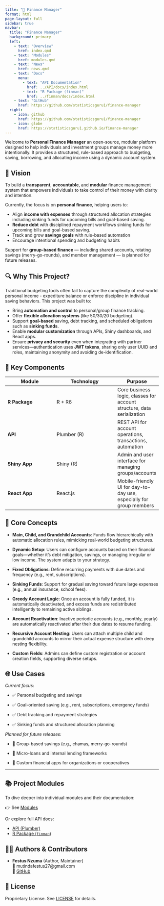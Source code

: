 ```yaml
---
title: "💼 Finance Manager"
format: html
page-layout: full
sidebar: true
navbar:
  title: "Finance Manager"
  background: primary
  left:
    - text: "Overview"
      href: index.qmd
    - text: "Modules"
      href: modules.qmd
    - text: "News"
      href: news.qmd
    - text: "Docs"
      menu:
        - text: "API Documentation"
          href: ../API/docs/index.html
        - text: "R Package (finman)"
          href: ../finman/docs/index.html
    - text: "GitHub"
      href: https://github.com/statisticsguru1/finance-manager
  right:
    - icon: github
      href: https://github.com/statisticsguru1/finance-manager
    - icon: globe
      href: https://statisticsguru1.github.io/finance-manager
---
```


Welcome to **Personal Finance Manager** an open-source, modular platform designed to help individuals and investment groups manage money more intentionally. It provides a structured, rule-based approach to budgeting, saving, borrowing, and allocating income using a dynamic account system.


## 🚀 Vision

To build a **transparent**, **accountable**, and **modular** finance management system that empowers individuals to take control of their money with clarity and intention.

Currently, the focus is on **personal finance**, helping users to:

- Align **income with expenses** through structured allocation strategies including sinking funds for upcoming bills and goal-based saving.
- **Reduce debt** with disciplined repayment workflows sinking funds for upcoming bills and goal-based saving. 
- Track and grow **savings goals** with rule-based automation  
- Encourage intentional spending and budgeting habits

Support for **group-based finance** — including shared accounts, rotating savings (merry-go-rounds), and member management — is planned for future releases.


## 🔍 Why This Project?

Traditional budgeting tools often fail to capture the complexity of real-world personal income - expediture balance or enforce discipline in individual saving behaviors. This project was built to:

- Bring **automation and control** to personal/group finance tracking.
- Offer **flexible allocation systems** (like 50/30/20 budgeting).
- Support **goal-based** saving, debt tracking, and scheduled obligations such as **sinking funds**.
- Enable **modular customization** through APIs, Shiny dashboards, and React apps.
- Ensure **privacy and security** even when integrating with partner services—authentication uses **JWT tokens**, sharing only user UUID and roles, maintaining anonymity and avoiding de-identification.


## 🧩 Key Components

| Module      | Technology     | Purpose |
|-------------|----------------|---------|
| **R Package** | R + R6         | Core business logic, classes for account structure, data serialization |
| **API**     | Plumber (R)     | REST API for account operations, transactions, automation |
| **Shiny App**| Shiny (R)      | Admin and user interface for managing groups/accounts |
| **React App**| React.js       | Mobile-friendly UI for day-to-day use, especially for group members |


## 🧠 Core Concepts

- **Main, Child, and Grandchild Accounts**: Funds flow hierarchically with automatic allocation rules, mimicking real-world budgeting structures.
- **Dynamic Setup**: Users can configure accounts based on their financial goals—whether it's debt mitigation, savings, or managing irregular or low income. The system adapts to your strategy.
- **Fixed Obligations**: Define recurring payments with due dates and frequency (e.g., rent, subscriptions).
- **Sinking Funds**: Support for gradual saving toward future large expenses (e.g., annual insurance, school fees).
- **Greedy Account Logic**: Once an account is fully funded, it is automatically deactivated, and excess funds are redistributed intelligently to remaining active siblings.
- **Account Reactivation**: Inactive periodic accounts (e.g., monthly, yearly) are automatically reactivated after their due dates to resume funding.
- **Recursive Account Nesting**: Users can attach multiple child and grandchild accounts to mirror their actual expense structure with deep nesting flexibility.

- **Custom Fields**: Admins can define custom registration or account creation fields, supporting diverse setups.


## 🌐 Use Cases

*Current focus:*

- ✅ Personal budgeting and savings

- ✅ Goal-oriented saving (e.g., rent, subscriptions, emergency funds)

- ✅ Debt tracking and repayment strategies

- ✅ Sinking funds and structured allocation planning

*Planned for future releases:*

- 🔄 Group-based savings (e.g., chamas, merry-go-rounds)

- 💸 Micro-loans and internal lending frameworks

- 🏢 Custom financial apps for organizations or cooperatives

---

## 📚 Project Modules

To dive deeper into individual modules and their documentation:

👉 See [Modules](modules.qmd)

Or explore full API docs:

- [API (Plumber)](../API/docs/index.html)
- [R Package (`finman`)](../finman/docs/index.html)


## 👨‍💻 Authors & Contributors

- **Festus Nzuma** (Author, Maintainer)  
  📧 mutindafestus27@gmail.com  
  🐙 [GitHub](https://github.com/statisticsguru1)


## 📜 License

Proprietary License. See [LICENSE](https://github.com/statisticsguru1/finance-manager/finman/LICENSE.md) for details.


